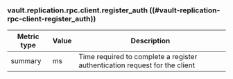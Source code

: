### vault.replication.rpc.client.register_auth ((#vault-replication-rpc-client-register_auth))

Metric type | Value | Description
----------- | ----- | -----------
summary     | ms    | Time required to complete a register authentication request for the client